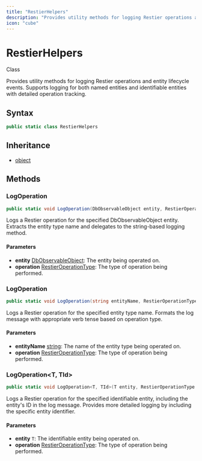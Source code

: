 ```yaml
---
title: "RestierHelpers"
description: "Provides utility methods for logging Restier operations and entity lifecycle events."
icon: "cube"
---
```


# RestierHelpers

<Badge variant="outline">Class</Badge>

Provides utility methods for logging Restier operations and entity lifecycle events.
Supports logging for both named entities and identifiable entities with detailed operation tracking.

## Syntax

```csharp
public static class RestierHelpers
```

## Inheritance

- [object](https://learn.microsoft.com/dotnet/api/system.object)

## Methods

### LogOperation

```csharp
public static void LogOperation(DbObservableObject entity, RestierOperationType operation)
```

Logs a Restier operation for the specified DbObservableObject entity.
Extracts the entity type name and delegates to the string-based logging method.

#### Parameters

- **entity** [DbObservableObject](/api-reference/cloudnimble/easyaf/core/dbobservableobject): The entity being operated on.
- **operation** [RestierOperationType](/api-reference/cloudnimble/easyaf/restier/restieroperationtype): The type of operation being performed.

### LogOperation

```csharp
public static void LogOperation(string entityName, RestierOperationType operation)
```

Logs a Restier operation for the specified entity type name.
Formats the log message with appropriate verb tense based on operation type.

#### Parameters

- **entityName** [string](https://learn.microsoft.com/dotnet/api/system.string): The name of the entity type being operated on.
- **operation** [RestierOperationType](/api-reference/cloudnimble/easyaf/restier/restieroperationtype): The type of operation being performed.

### LogOperation&lt;T, TId&gt;

```csharp
public static void LogOperation<T, TId>(T entity, RestierOperationType operation) where T : IIdentifiable<TId> where TId : struct
```

Logs a Restier operation for the specified identifiable entity, including the entity's ID in the log message.
Provides more detailed logging by including the specific entity identifier.

#### Parameters

- **entity** ``T``: The identifiable entity being operated on.
- **operation** [RestierOperationType](/api-reference/cloudnimble/easyaf/restier/restieroperationtype): The type of operation being performed.


